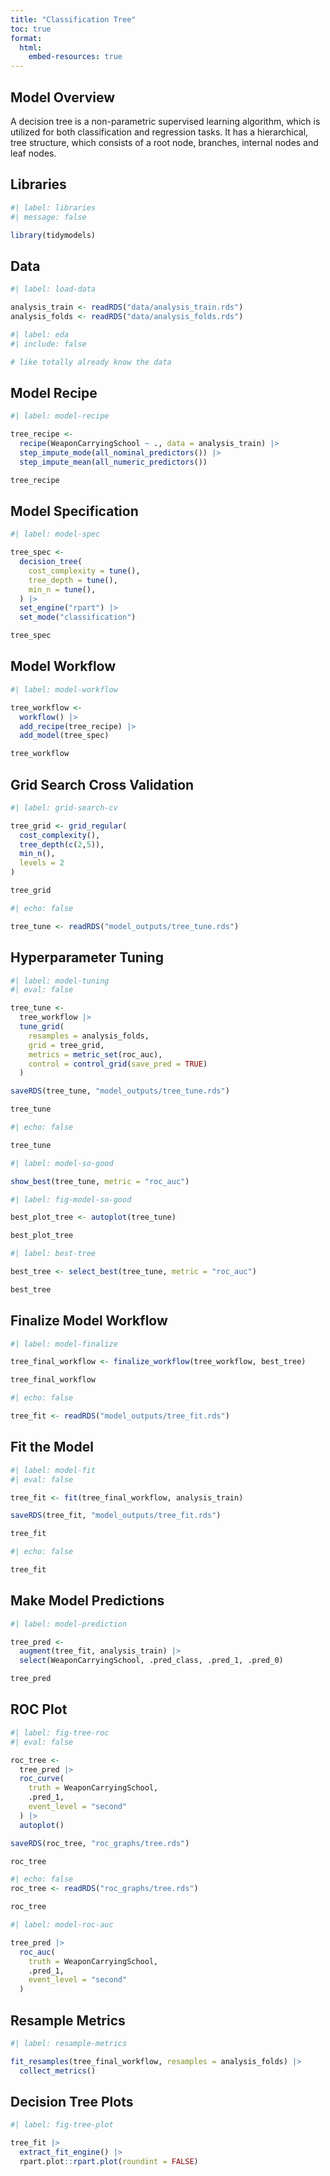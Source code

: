 ```yaml
---
title: "Classification Tree"
toc: true
format: 
  html: 
    embed-resources: true
---
```


## Model Overview

A decision tree is a non-parametric supervised learning algorithm, which is utilized for both classification and regression tasks. It has a hierarchical, tree structure, which consists of a root node, branches, internal nodes and leaf nodes.

## Libraries
```r
#| label: libraries
#| message: false

library(tidymodels)
```

## Data
```r
#| label: load-data

analysis_train <- readRDS("data/analysis_train.rds")
analysis_folds <- readRDS("data/analysis_folds.rds")
```

```r
#| label: eda
#| include: false

# like totally already know the data
```

## Model Recipe
```r
#| label: model-recipe

tree_recipe <-
  recipe(WeaponCarryingSchool ~ ., data = analysis_train) |> 
  step_impute_mode(all_nominal_predictors()) |> 
  step_impute_mean(all_numeric_predictors())

tree_recipe
```

## Model Specification
```r
#| label: model-spec

tree_spec <- 
  decision_tree(
    cost_complexity = tune(),
    tree_depth = tune(),
    min_n = tune(),
  ) |> 
  set_engine("rpart") |> 
  set_mode("classification")

tree_spec
```

## Model Workflow
```r
#| label: model-workflow

tree_workflow <-
  workflow() |> 
  add_recipe(tree_recipe) |> 
  add_model(tree_spec)

tree_workflow
```

## Grid Search Cross Validation
```r
#| label: grid-search-cv

tree_grid <- grid_regular(
  cost_complexity(),
  tree_depth(c(2,5)),
  min_n(),
  levels = 2
)

tree_grid
```

```r
#| echo: false

tree_tune <- readRDS("model_outputs/tree_tune.rds")
```

## Hyperparameter Tuning
```r
#| label: model-tuning
#| eval: false

tree_tune <-
  tree_workflow |> 
  tune_grid(
    resamples = analysis_folds,
    grid = tree_grid,
    metrics = metric_set(roc_auc),
    control = control_grid(save_pred = TRUE)
  )

saveRDS(tree_tune, "model_outputs/tree_tune.rds")

tree_tune
```

```r
#| echo: false

tree_tune
```

```r
#| label: model-so-good

show_best(tree_tune, metric = "roc_auc")
```

```r
#| label: fig-model-so-good

best_plot_tree <- autoplot(tree_tune)

best_plot_tree
```

```r
#| label: best-tree

best_tree <- select_best(tree_tune, metric = "roc_auc")

best_tree
```

## Finalize Model Workflow
```r
#| label: model-finalize

tree_final_workflow <- finalize_workflow(tree_workflow, best_tree)

tree_final_workflow
```

```r
#| echo: false

tree_fit <- readRDS("model_outputs/tree_fit.rds")
```

## Fit the Model
```r
#| label: model-fit
#| eval: false

tree_fit <- fit(tree_final_workflow, analysis_train)

saveRDS(tree_fit, "model_outputs/tree_fit.rds")

tree_fit
```

```r
#| echo: false

tree_fit
```

## Make Model Predictions
```r
#| label: model-prediction

tree_pred <- 
  augment(tree_fit, analysis_train) |> 
  select(WeaponCarryingSchool, .pred_class, .pred_1, .pred_0)

tree_pred
```

## ROC Plot
```r
#| label: fig-tree-roc
#| eval: false

roc_tree <- 
  tree_pred |> 
  roc_curve(
    truth = WeaponCarryingSchool,
    .pred_1,
    event_level = "second"
  ) |> 
  autoplot()

saveRDS(roc_tree, "roc_graphs/tree.rds")

roc_tree
```

```r
#| echo: false
roc_tree <- readRDS("roc_graphs/tree.rds")

roc_tree
```

```r
#| label: model-roc-auc

tree_pred |> 
  roc_auc(
    truth = WeaponCarryingSchool,
    .pred_1,
    event_level = "second"
  )
```

## Resample Metrics
```r
#| label: resample-metrics

fit_resamples(tree_final_workflow, resamples = analysis_folds) |> 
  collect_metrics()
```

## Decision Tree Plots
```r
#| label: fig-tree-plot

tree_fit |> 
  extract_fit_engine() |> 
  rpart.plot::rpart.plot(roundint = FALSE)
```
